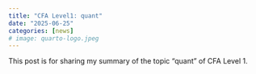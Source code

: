 ```yaml
---
title: "CFA Level1: quant"
date: "2025-06-25"
categories: [news]
# image: quarto-logo.jpeg
---
```


This post is for sharing my summary of the topic "quant" of CFA Level 1.